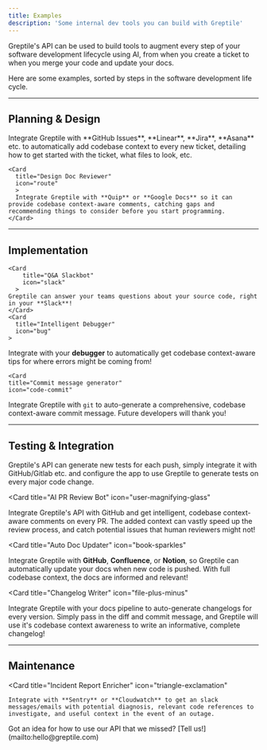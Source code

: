 ```yaml
---
title: Examples
description: 'Some internal dev tools you can build with Greptile'
---
```


Greptile's API can be used to build tools to augment every step of your software development lifecycle using AI, from when you create a ticket to when you merge your code and update your docs. 

Here are some examples, sorted by steps in the software development life cycle. 

---

## Planning & Design
<CardGroup cols={2}>
  <Card
    title="Task Enricher"
    icon="list-check"
    >
    Integrate Greptile with **GitHub Issues**, **Linear**, **Jira**, **Asana** etc. to automatically add codebase context to every new ticket, detailing how to get started with the ticket, what files to look, etc. 
  </Card>

    <Card
      title="Design Doc Reviewer"
      icon="route"
      >
      Integrate Greptile with **Quip** or **Google Docs** so it can provide codebase context-aware comments, catching gaps and recommending things to consider before you start programming. 
    </Card>

</CardGroup>

---

## Implementation

<CardGroup cols={2}>

    <Card
        title="Q&A Slackbot"
        icon="slack"
      >
    Greptile can answer your teams questions about your source code, right in your **Slack**!
    </Card>
    <Card
      title="Intelligent Debugger"
      icon="bug"
    >
  Integrate with your **debugger** to automatically get codebase context-aware tips for where errors might be coming from! 
    </Card>

    <Card
    title="Commit message generator"
    icon="code-commit"
  >
  Integrate Greptile with `git` to auto-generate a comprehensive, codebase context-aware commit message. Future developers will thank you!
  </Card>

</CardGroup>

---

## Testing & Integration
<CardGroup cols={2}>
  <Card
    title="Test Writer"
    icon="vial-circle-check"
    >
    Greptile's API can generate new tests for each push, simply integrate it with GitHub/Gitlab etc. and configure the app to use Greptile to generate tests on every major code change. 
</Card>

  <Card
    title="AI PR Review Bot"
    icon="user-magnifying-glass"
  >
  Integrate Greptile's API with GitHub and get intelligent, codebase context-aware comments on every PR. The added context can vastly speed up the review process, and catch potential issues that human reviewers might not!
  </Card>

<Card
    title="Auto Doc Updater"
    icon="book-sparkles"
  >
  Integrate Greptile with **GitHub**, **Confluence**, or **Notion**, so Greptile can automatically update your docs when new code is pushed. With full codebase context, the docs are informed and relevant!
  </Card>

  <Card
    title="Changelog Writer"
    icon="file-plus-minus"
  >
  Integrate Greptile with your docs pipeline to auto-generate changelogs for every version. Simply pass in the diff and commit message, and Greptile will use it's codebase context awareness to write an informative, complete changelog!
  </Card>
</CardGroup>

---

## Maintenance

<CardGroup cols={2}>

  <Card
    title="Incident Report Enricher"
    icon="triangle-exclamation"
  >
    Integrate with **Sentry** or **Cloudwatch** to get an slack messages/emails with potential diagnosis, relevant code references to investigate, and useful context in the event of an outage. 
  </Card>

</CardGroup>
  Got an idea for how to use our API that we missed? [Tell us!](mailto:hello@greptile.com)